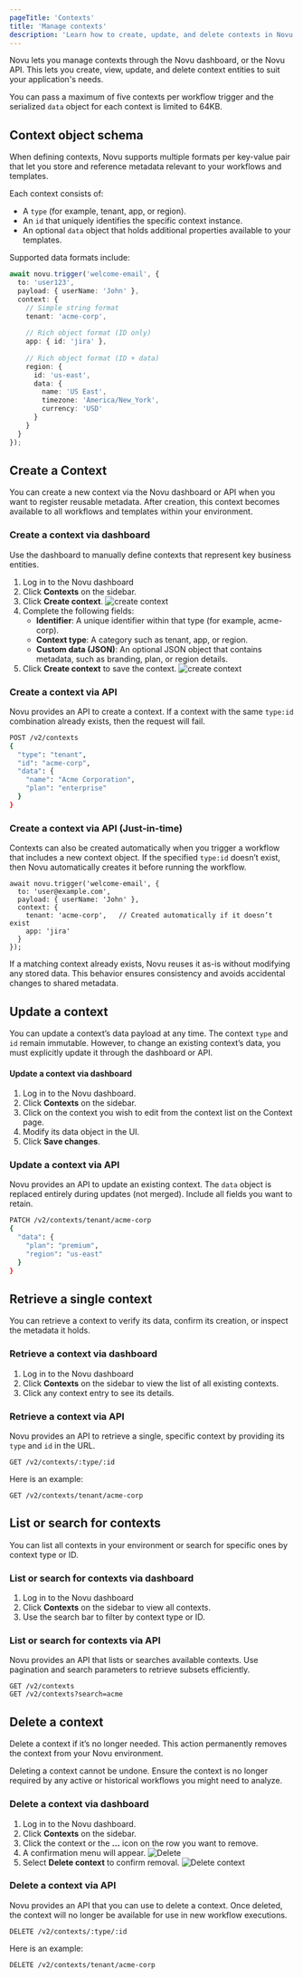 ```yaml
---
pageTitle: 'Contexts'
title: 'Manage contexts'
description: 'Learn how to create, update, and delete contexts in Novu using the dashboard, or API.'
---
```


Novu lets you manage contexts through the Novu dashboard, or the Novu API. This lets you create, view, update, and delete context entities to suit your application's needs.

<Callout type='warn'>You can pass a maximum of five contexts per workflow trigger and the serialized `data` object for each context is limited to 64KB.</Callout>

## Context object schema

When defining contexts, Novu supports multiple formats per key-value pair that let you store and reference metadata relevant to your workflows and templates.

Each context consists of:
- A `type` (for example, tenant, app, or region).
- An `id` that uniquely identifies the specific context instance.
- An optional `data` object that holds additional properties available to your templates.

Supported data formats include:

```typescript
await novu.trigger('welcome-email', {
  to: 'user123',
  payload: { userName: 'John' },
  context: {
    // Simple string format
    tenant: 'acme-corp', 
    
    // Rich object format (ID only)
    app: { id: 'jira' },                    
    
    // Rich object format (ID + data)
    region: {                               
      id: 'us-east',
      data: {
        name: 'US East',
        timezone: 'America/New_York',
        currency: 'USD'
      }
    }
  }
});
```

## Create a Context

You can create a new context via the Novu dashboard or API when you want to register reusable metadata. After creation, this context becomes available to all workflows and templates within your environment.

### Create a context via dashboard

Use the dashboard to manually define contexts that represent key business entities.

1. Log in to the Novu dashboard
2. Click **Contexts** on the sidebar.
3. Click **Create context**.
![create context](/images/workflows/contexts/create-context.png)
4. Complete the following fields:
    - **Identifier**: A unique identifier within that type (for example, acme-corp).
    - **Context type**: A category such as tenant, app, or region.
    - **Custom data (JSON)**: An optional JSON object that contains metadata, such as branding, plan, or region details.
5. Click **Create context** to save the context.
![create context](/images/workflows/contexts/create-contexts.png)

### Create a context via API

Novu provides an API to create a context. If a context with the same `type:id` combination already exists, then the request will fail.

```bash
POST /v2/contexts
{
  "type": "tenant",
  "id": "acme-corp",
  "data": {
    "name": "Acme Corporation",
    "plan": "enterprise"
  }
}
```

### Create a context via API (Just-in-time)

Contexts can also be created automatically when you trigger a workflow that includes a new context object. If the specified `type:id` doesn’t exist, then Novu automatically creates it before running the workflow.

```
await novu.trigger('welcome-email', {
  to: 'user@example.com',
  payload: { userName: 'John' },
  context: {
    tenant: 'acme-corp',   // Created automatically if it doesn’t exist
    app: 'jira'
  }
});
```

If a matching context already exists, Novu reuses it as-is without modifying any stored data. This behavior ensures consistency and avoids accidental changes to shared metadata.

## Update a context

You can update a context’s data payload at any time. The context `type` and `id` remain immutable. However, to change an existing context’s data, you must explicitly update it through the dashboard or API.

#### Update a context via dashboard

1. Log in to the Novu dashboard.
2. Click **Contexts** on the sidebar.
3. Click on the context you wish to edit from the context list on the Context page. 
4. Modify its data object in the UI.
5. Click **Save changes**.

### Update a context via API

Novu provides an API to update an existing context. The `data` object is replaced entirely during updates (not merged). Include all fields you want to retain.

```bash
PATCH /v2/contexts/tenant/acme-corp
{
  "data": {
    "plan": "premium",
    "region": "us-east"
  }
}
```

## Retrieve a single context

You can retrieve a context to verify its data, confirm its creation, or inspect the metadata it holds.

### Retrieve a context via dashboard

1. Log in to the Novu dashboard
2. Click **Contexts** on the sidebar to view the list of all existing contexts.
3. Click any context entry to see its details.

### Retrieve a context via API

Novu provides an API to retrieve a single, specific context by providing its `type` and `id` in the URL.

```
GET /v2/contexts/:type/:id
```

Here is an example:
```
GET /v2/contexts/tenant/acme-corp
```

## List or search for contexts

You can list all contexts in your environment or search for specific ones by context type or ID.

### List or search for contexts via dashboard

1. Log in to the Novu dashboard
2. Click **Contexts** on the sidebar to view all contexts.
3. Use the search bar to filter by context type or ID.

### List or search for contexts via API

Novu provides an API that lists or searches available contexts. Use pagination and search parameters to retrieve subsets efficiently.

```
GET /v2/contexts
GET /v2/contexts?search=acme
```

## Delete a context

Delete a context if it’s no longer needed. This action permanently removes the context from your Novu environment. 

<Callout type='warn'> Deleting a context cannot be undone. Ensure the context is no longer required by any active or historical workflows you might need to analyze. </Callout>

### Delete a context via dashboard

1. Log in to the Novu dashboard.
2. Click **Contexts** on the sidebar.
3. Click the context or the **...** icon on the row you want to remove.
4. A confirmation menu will appear.
![Delete](/images/workflows/contexts/delete.png)
5. Select **Delete context** to confirm removal.
![Delete context](/images/workflows/contexts/delete-context.png)

### Delete a context via API

Novu provides an API that you can use to delete a context. Once deleted, the context will no longer be available for use in new workflow executions.

```
DELETE /v2/contexts/:type/:id
```

Here is an example:

```
DELETE /v2/contexts/tenant/acme-corp
```
